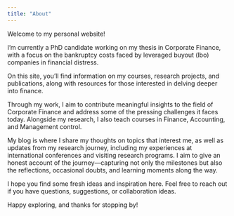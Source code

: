 ```yaml
---
title: "About"
---
```


Welcome to my personal website!

I’m currently a PhD candidate working on my thesis in Corporate Finance, with a focus on the bankruptcy costs faced by leveraged buyout (lbo) companies in financial distress.

On this site, you’ll find information on my courses, research projects, and publications, along with resources for those interested in delving deeper into finance.

Through my work, I aim to contribute meaningful insights to the field of Corporate Finance and address some of the pressing challenges it faces today. Alongside my research, I also teach courses in Finance, Accounting, and Management control.

My blog is where I share my thoughts on topics that interest me, as well as updates from my research journey, including my experiences at international conferences and visiting research programs. I aim to give an honest account of the journey—capturing not only the milestones but also the reflections, occasional doubts, and learning moments along the way.

I hope you find some fresh ideas and inspiration here. Feel free to reach out if you have questions, suggestions, or collaboration ideas.

Happy exploring, and thanks for stopping by!
